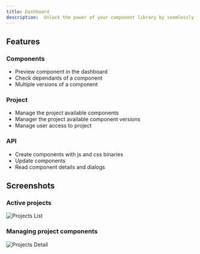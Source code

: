 ```yaml
---
title: Dashboard
description:  Unlock the power of your component library by seamlessly publishing it to the Ethereal Nexus dashboard.
---
```



## Features

### Components
* Preview component in the dashboard
* Check dependants of a component
* Multiple versions of a component

### Project
* Manage the project available components
* Manager the project available component versions
* Manage user access to project

### API
* Create components with js and css binaries
* Update components
* Read component details and dialogs


## Screenshots

### Active projects
![Projects List](../../../assets/screenshots/ethereal-nexus-dashboard-project.png)

### Managing project components
![Projects Detail](../../../assets/screenshots/ethereal-nexus-dashboard-project.png)
